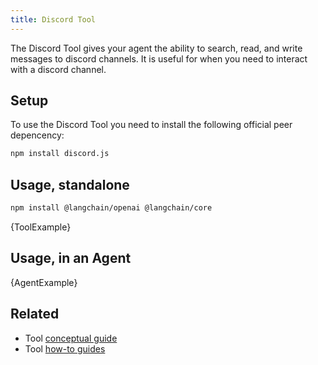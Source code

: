```yaml
---
title: Discord Tool
---
```


The Discord Tool gives your agent the ability to search, read, and write messages to discord channels.
It is useful for when you need to interact with a discord channel.

## Setup

To use the Discord Tool you need to install the following official peer depencency:

```bash npm2yarn
npm install discord.js
```
## Usage, standalone



<IntegrationInstallTooltip></IntegrationInstallTooltip>

```bash npm2yarn
npm install @langchain/openai @langchain/core
```

<CodeBlock language="typescript">{ToolExample}</CodeBlock>

## Usage, in an Agent


<CodeBlock language="typescript">{AgentExample}</CodeBlock>

## Related

- Tool [conceptual guide](/oss/concepts/tools)
- Tool [how-to guides](/oss/how-to/#tools)
